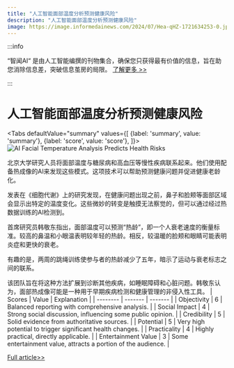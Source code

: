 ```yaml
---
title: "人工智能面部温度分析预测健康风险"
description: "人工智能面部温度分析预测健康风险"
image: https://image.informedainews.com/2024/07/Hea-qHZ-1721634253-0.jpg
---
```



:::info

“智闻AI“ 是由人工智能编撰的刊物集合，确保您只获得最有价值的信息，旨在助您消除信息差，突破信息茧房的局限。  [了解更多 >>](/)

:::

# 人工智能面部温度分析预测健康风险


<Tabs
	defaultValue="summary"
	values={[
	{label: 'summary', value: 'summary'},
	{label: 'score', value: 'score'},
]}>
<TabItem value="summary">
<img
  src="https://image.informedainews.com/2024/07/Hea-qHZ-1721634253-0.jpg"
  alt="AI Facial Temperature Analysis Predicts Health Risks"
/>



北京大学研究人员将面部温度与糖尿病和高血压等慢性疾病联系起来。他们使用配备热成像的AI来发现这些模式。这项技术可以帮助预测健康问题并促进健康老龄化。

发表在《细胞代谢》上的研究发现，在健康问题出现之前，鼻子和脸颊等面部区域会显示出特定的温度变化。这些微妙的转变是触摸无法察觉的，但可以通过经过热数据训练的AI检测到。

首席研究员韩敬东指出，面部温度可以预测“热龄”，即一个人衰老速度的衡量标准。较高的鼻温和小眼温表明较年轻的热龄。相反，较温暖的脸颊和眼睛可能表明炎症和更快的衰老。

有趣的是，两周的跳绳训练使参与者的热龄减少了五年，暗示了运动与衰老标志之间的联系。

该团队旨在将这种方法扩展到诊断其他疾病，如睡眠障碍和心脏问题。韩敬东认为，面部热成像可能是一种用于早期疾病检测和健康管理的非侵入性工具。
</TabItem>
<TabItem value="score">
	| Scores     | Value   | Explanation |
	| -------- | ------- | ------- |
	| Objectivity  | 6    | Balanced reporting with comprehensive analysis.    |
	| Social Impact | 4     | Strong social discussion, influencing some public opinion.    |
	| Credibility    | 5    | Solid evidence from authoritative sources.    |
	| Potential    | 5    | Very high potential to trigger significant health changes.    |
	| Practicality    | 4    | Highly practical, directly applicable.    |
	| Entertainment Value    | 3    | Some entertainment value, attracts a portion of the audience.    |
</TabItem>
</Tabs>

[Full article>>](https://www.cnbeta.com.tw/articles/science/1439162.htm)
